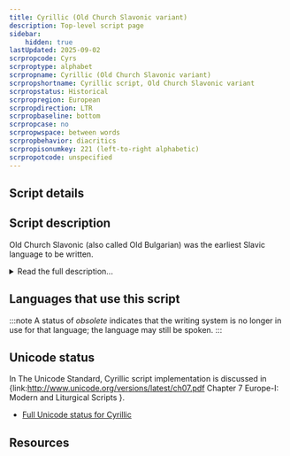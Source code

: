 ```yaml
---
title: Cyrillic (Old Church Slavonic variant)
description: Top-level script page
sidebar:
    hidden: true
lastUpdated: 2025-09-02
scrpropcode: Cyrs
scrproptype: alphabet
scrpropname: Cyrillic (Old Church Slavonic variant)
scrpropshortname: Cyrillic script, Old Church Slavonic variant
scrpropstatus: Historical
scrpropregion: European
scrpropdirection: LTR
scrpropbaseline: bottom
scrpropcase: no
scrpropwspace: between words
scrpropbehavior: diacritics
scrpropisonumkey: 221 (left-to-right alphabetic)
scrpropotcode: unspecified
---
```



## Script details

<ScriptDetails />

## Script description

Old Church Slavonic (also called Old Bulgarian) was the earliest Slavic language to be written.

<details>
<summary>Read the full description...</summary>it was first written in the Glagolitic script, and later in the early Cyrillic script. Cyrillic writing has undergone a number of changes since that time, so much so that the old and modern variants are considered by many to be two different but related scripts.

Notable differences between the Cyrillic as it was used for writing Old Church Slavonic and as it is used today include the following: Obsolete letters have been dropped, and some additional letters have been added. The repertoire of letters in the early Cyrillic alphabet is cited in documents from the time as being as few as 27 or as many as 43. This variation may be due to the writers' conflicting definitions as to what constitutes a letter. Modern Cyrillic as it is used for writing the Russian language uses 33 letters.

Early Cyrillic was unicameral, that is, there was only one case, although some letters were written larger than others for emphasis or decorative purposes. Modern Cyrillic is written using upper- and lower case. Early Cyrillic writing did not use separate symbols for numbers, rather, each letter was assigned a numeric value, as in the Greek script. A diacritic mark was written above the symbol to indicate that it was to be interpreted as a number. Modern Cyrillic has used Latin numbers since the early 18th century.

Diacritics were also used in early Cyrillic writing to convey phonological information such as palatalization, stress and breathing, as well as abbreviation of a word. Many of these marks have been dropped from current usage, and other hookes, breves and diaereses have been added to facilitate the representation of non-Slavic languages in the script.

Early Cyrillic punctuation was borrowed from Latin, Greek and Armenian.
</details>

## Languages that use this script

:::note
A status of _obsolete_ indicates that the writing system is no longer in use for that language; the language may still be spoken.
:::

<WsList script='Cyrs' wsMax='5' />

## Unicode status

In The Unicode Standard, Cyrillic script implementation is discussed in {link:http://www.unicode.org/versions/latest/ch07.pdf Chapter 7 Europe-I: Modern and Liturgical Scripts }.

- [Full Unicode status for Cyrillic](/scrlang/unicode/cyrl-unicode.md)



## Resources

<ScriptResources detailSummary='seemore' />

